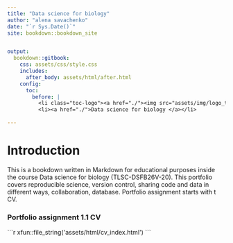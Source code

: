 ```yaml
--- 
title: "Data science for biology"
author: "alena savachenko"
date: "`r Sys.Date()`"
site: bookdown::bookdown_site


output: 
  bookdown::gitbook:
    css: assets/css/style.css
    includes:
      after_body: assets/html/after.html 
    config:
      toc:
        before: |
          <li class="toc-logo"><a href="./"><img src="assets/img/logo_toc.png"></a></li>
          <li><a href="./">Data science for biology </a></li>
    
---
```


# Introduction

<div class= "pd22">

This is a  bookdown  written in Markdown for educational purposes inside the course
Data science for biology (TLSC-DSFB26V-20). This portfolio covers reproducible science, version control, sharing code and data in different ways, collaboration, database. Portfolio assignment 
starts with t CV.

</div>


<h3> Portfolio  assignment 1.1 CV </h3>

````{=html}
```r
xfun::file_string('assets/html/cv_index.html')
```
````

